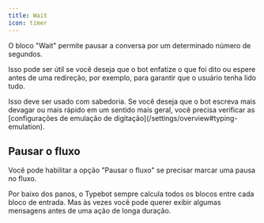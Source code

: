 ```yaml
---
title: Wait
icon: timer
---
```


O bloco "Wait" permite pausar a conversa por um determinado número de segundos.

Isso pode ser útil se você deseja que o bot enfatize o que foi dito ou espere antes de uma redireção, por exemplo, para garantir que o usuário tenha lido tudo.

<Wait>
  Isso deve ser usado com sabedoria. Se você deseja que o bot escreva mais devagar ou mais rápido em um sentido mais geral, você precisa verificar as [configurações de emulação de digitação](/settings/overview#typing-emulation).
</Wait>

## Pausar o fluxo

Você pode habilitar a opção "Pausar o fluxo" se precisar marcar uma pausa no fluxo.

Por baixo dos panos, o Typebot sempre calcula todos os blocos entre cada bloco de entrada. Mas às vezes você pode querer exibir algumas mensagens antes de uma ação de longa duração.
